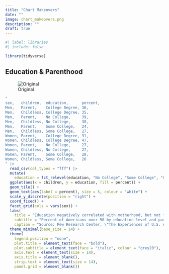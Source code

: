 ```yaml
---
title: "Chart Makeovers"
date: ""
image: chart_makeovers.png
description: ""
draft: true
---
```


```r
#| label: libraries
#| include: false

library(tidyverse)
```

## Education & Parenthood

![Original](xkl4nb0bo6qd1.png)

```r
"
sex,   children,  education,      percent,
Men,   Parent,    College Degree, 36,
Men,   Childless, College Degree, 35,
Men,   Parent,    No College,     39,
Men,   Childless, No College,     38,
Men,   Parent,    Some College,   24,
Men,   Childless, Some College,   27,
Women, Parent,    College Degree, 31,
Women, Childless, College Degree, 47,
Women, Parent,    No College,     27,
Women, Childless, No College,     27,
Women, Parent,    Some College,   28,
Women, Childless, Some College,   26
" |>
  read_csv(col_types = "fff") |>
  mutate(
    education = fct_relevel(education, "No College", "Some College", "College Degree")) |>
  ggplot(aes(x = children, y = education, fill = percent)) +
  geom_tile() +
  geom_text(aes(label = percent), size = 5, colour = "white") +
  scale_y_discrete(position = "right") +
  coord_fixed() +
  facet_grid(cols = vars(sex)) +
  labs(
    title = "Education negatively correlated with motherhood, but not fatherhood",
    subtitle = "Percent of Americans over 50 by education level and parenthood status",
    caption = "Source: Pew Research Center, \"The Experiences of U.S. Adults Who Don't Have Children,\" 2021-22") +
  theme_minimal(base_size = 14) +
  theme(
    legend.position = "none",
    plot.title = element_text(face = "bold"),
    plot.subtitle = element_text(face = "italic", colour = "grey20"),
    axis.text = element_text(size = 14),
    axis.title = element_blank(),
    strip.text = element_text(size = 14),
    panel.grid = element_blank())
```
